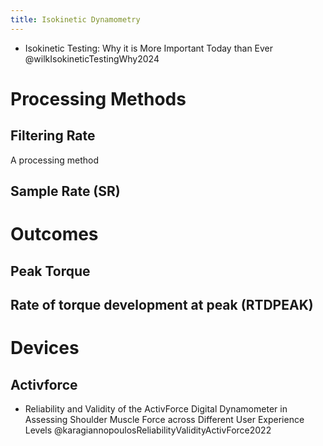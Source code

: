 ```yaml
---
title: Isokinetic Dynamometry
---
```


:::{.callout title="To read"}

- Isokinetic Testing: Why it is More Important Today than Ever @wilkIsokineticTestingWhy2024

:::

# Processing Methods

## Filtering Rate

A processing method

## Sample Rate (SR)

# Outcomes

## Peak Torque

## Rate of torque development at peak (RTDPEAK)


# Devices

## Activforce

:::{.callout}

- Reliability and Validity of the ActivForce Digital Dynamometer in Assessing Shoulder Muscle Force across Different User Experience Levels @karagiannopoulosReliabilityValidityActivForce2022

:::